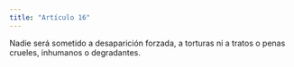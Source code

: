 ```yaml
---
title: "Artículo 16"
---
```


Nadie será sometido a desaparición forzada, a torturas ni a tratos o penas crueles,
inhumanos o degradantes.